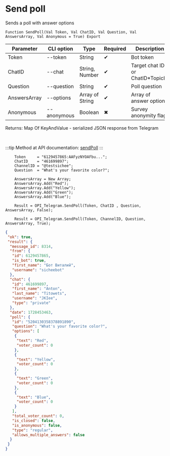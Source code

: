﻿---
sidebar_position: 10
---


# Send poll
 Sends a poll with answer options



`Function SendPoll(Val Token, Val ChatID, Val Question, Val AnswersArray, Val Anonymous = True) Export`

  | Parameter | CLI option | Type | Required | Description |
  |-|-|-|-|-|
  | Token | --token | String | &#x2714; | Bot token |
  | ChatID | --chat | String, Number | &#x2714; | Target chat ID or ChatID*TopicID |
  | Question | --question | String | &#x2714; | Poll question |
  | AnswersArray | --options | Array of String | &#x2714; | Array of answer options |
  | Anonymous | --anonymous | Boolean | &#x2716; | Survey anonymity flag |

  
  Returns:  Map Of KeyAndValue - serialized JSON response from Telegram

<br/>

:::tip
Method at API documentation: [sendPoll](https://core.telegram.org/bots/api#sendpoll)
:::
<br/>


```bsl title="Code example"
    Token     = "6129457865:AAFyzNYOAFbu...";
    ChatID    = "461699897";
    ChannelID = "@testsichee";
    Question  = "What's your favorite color?";

    AnswersArray = New Array;
    AnswersArray.Add("Red");
    AnswersArray.Add("Yellow");
    AnswersArray.Add("Green");
    AnswersArray.Add("Blue");

    Result = OPI_Telegram.SendPoll(Token, ChatID , Question, AnswersArray, False);

    Result = OPI_Telegram.SendPoll(Token, ChannelID, Question, AnswersArray, True);
```
 



```json title="Result"
{
 "ok": true,
 "result": {
  "message_id": 8314,
  "from": {
   "id": 6129457865,
   "is_bot": true,
   "first_name": "Бот Виталий",
   "username": "sicheebot"
  },
  "chat": {
   "id": 461699897,
   "first_name": "Anton",
   "last_name": "Titowets",
   "username": "JKIee",
   "type": "private"
  },
  "date": 1728453463,
  "poll": {
   "id": "5204130358378891890",
   "question": "What's your favorite color?",
   "options": [
    {
     "text": "Red",
     "voter_count": 0
    },
    {
     "text": "Yellow",
     "voter_count": 0
    },
    {
     "text": "Green",
     "voter_count": 0
    },
    {
     "text": "Blue",
     "voter_count": 0
    }
   ],
   "total_voter_count": 0,
   "is_closed": false,
   "is_anonymous": false,
   "type": "regular",
   "allows_multiple_answers": false
  }
 }
}
```
